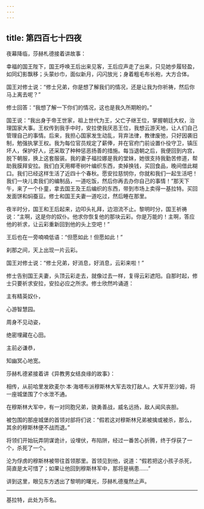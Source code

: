 ```yaml
---
---
---
```

title: 第四百七十四夜
---






夜幕降临，莎赫札德接着讲故事：





幸福的国王陛下，国王呼唤王后出来见客，王后应声走了出来，只见她步履轻盈，如同幻影飘移；头蒙纱巾，面似新月，闪闪放光；身着粗毛布长袍，大方合体。

国王对修士说：“修士兄弟，你是想了解我们的情况，还是让我为你祈祷，然后你马上离去呢？”

修士回答：“我想了解一下你们的情况，这也是我久所期盼的。”

国王说：“我出身于帝王世家，祖上世代为王，父亡子继王位，掌握朝廷大权，治理国家大事。王权传到我手中时，安拉使我厌恶王位，我想云游天地，让人们自己管理自己的事情。后来，我担心国家发生动乱，背弃法律，教律废弛，只好因袭旧制，勉强执掌王权。我为每位官员规定了薪俸，并在官府门前设置仆役守卫，镇压坏人，保护好人，还采取了种种惩恶扬善的措施。每当退朝之后，我便回到内宫，脱下朝服，换上这套服装。我的妻子福拉娜是我的堂妹，她很支持我勤苦修道，帮助我膜拜安拉。我们白天用椰枣树叶编织东西，卖掉换钱，买回食品，晚间借此糊口。我们已经这样生活了近四十个春秋。愿安拉慈悯你，你就和我们一起生活吧！我们一块儿卖我们的编制品，一道吃饭，然后你再去办你自己的事情！”那天下午，来了一个仆童，拿去国王及王后编织的东西，带到市场上卖得一基拉特。买回发面饼和焖蚕豆。修士和国王夫妻一道吃过，然后睡在那里。

夜半时分，国王和王后起来，边叩头礼拜，边泪流不止。黎明时分，国王祈祷说：“主啊，这是你的奴仆。他求你恢复他的那块云彩。你是万能的！主啊，答应他的祈求，让云彩重新回到他的头上空吧！”

王后也在一旁喃喃低语：“但愿如此！但愿如此！”

刹那之间，天上出现一片云彩。

国王对修士说：“修士兄弟，好消息，好消息，云彩来啦！”

修士告别国王夫妻，头顶云彩走去，就像过去一样，复得云彩遮阳。自那时起，修士只要祈求安拉，安拉必应之所求。修士欣然吟诵道：


主有精英奴仆，

心游智慧园。

周身不见动姿，

绝密埋藏在心田。

主前必谦恭，

知幽冥心地宽。



莎赫札德紧接着讲《异教男女结良缘的故事》：

相传，从前哈里发欧麦尔·本·海塔布派穆斯林大军去攻打敌人。大军开至沙姆，将一座城堡围了个水泄不通。

在穆斯林大军中，有一对同胞兄弟，骁勇善战，威名远扬，敌人闻风丧胆。

被包围的那座城堡的首领对部将们说：“假若这对穆斯林兄弟被擒或被杀，那么，其余的穆斯林便不战而退。”

将领们开始玩弄阴谋诡计，设埋伏，布陷阱，经过一番苦心折腾，终于俘获了一个，杀死了一个。

沦为俘虏的穆斯林被带往首领那里。首领见到他，说道：“假若把这小孩子杀死，简直是太可惜了；如果让他回到穆斯林军中，那将是祸患……”





讲到这里，眼见东方透出了黎明的曙光，莎赫札德戛然止声。



***





基拉特，此处为币名。​​​